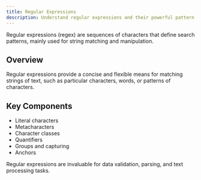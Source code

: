```yaml
---
title: Regular Expressions
description: Understand regular expressions and their powerful pattern matching capabilities.
---
```


Regular expressions (regex) are sequences of characters that define search patterns, mainly used for string matching and manipulation.

## Overview

Regular expressions provide a concise and flexible means for matching strings of text, such as particular characters, words, or patterns of characters.

## Key Components

- Literal characters
- Metacharacters
- Character classes
- Quantifiers
- Groups and capturing
- Anchors

Regular expressions are invaluable for data validation, parsing, and text processing tasks.